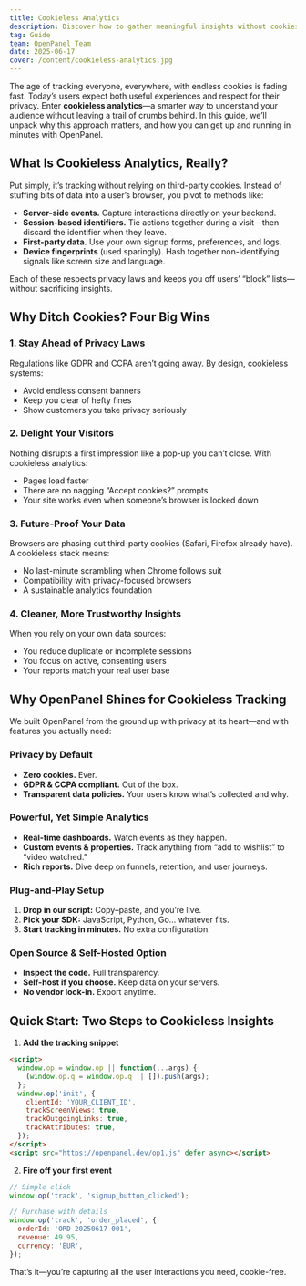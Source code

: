 ```yaml
---
title: Cookieless Analytics
description: Discover how to gather meaningful insights without cookies and why OpenPanel makes it effortless.
tag: Guide
team: OpenPanel Team
date: 2025-06-17
cover: /content/cookieless-analytics.jpg
---
```


The age of tracking everyone, everywhere, with endless cookies is fading fast. Today’s users expect both useful experiences and respect for their privacy. Enter **cookieless analytics**—a smarter way to understand your audience without leaving a trail of crumbs behind. In this guide, we’ll unpack why this approach matters, and how you can get up and running in minutes with OpenPanel.

## What Is Cookieless Analytics, Really?

Put simply, it’s tracking without relying on third-party cookies. Instead of stuffing bits of data into a user’s browser, you pivot to methods like:

* **Server-side events.** Capture interactions directly on your backend.
* **Session-based identifiers.** Tie actions together during a visit—then discard the identifier when they leave.
* **First-party data.** Use your own signup forms, preferences, and logs.
* **Device fingerprints** (used sparingly). Hash together non-identifying signals like screen size and language.

Each of these respects privacy laws and keeps you off users’ “block” lists—without sacrificing insights.

## Why Ditch Cookies? Four Big Wins

### 1. Stay Ahead of Privacy Laws

Regulations like GDPR and CCPA aren’t going away. By design, cookieless systems:

* Avoid endless consent banners
* Keep you clear of hefty fines
* Show customers you take privacy seriously

### 2. Delight Your Visitors

Nothing disrupts a first impression like a pop-up you can’t close. With cookieless analytics:

* Pages load faster
* There are no nagging “Accept cookies?” prompts
* Your site works even when someone’s browser is locked down

### 3. Future-Proof Your Data

Browsers are phasing out third-party cookies (Safari, Firefox already have). A cookieless stack means:

* No last-minute scrambling when Chrome follows suit
* Compatibility with privacy-focused browsers
* A sustainable analytics foundation

### 4. Cleaner, More Trustworthy Insights

When you rely on your own data sources:

* You reduce duplicate or incomplete sessions
* You focus on active, consenting users
* Your reports match your real user base

## Why OpenPanel Shines for Cookieless Tracking

We built OpenPanel from the ground up with privacy at its heart—and with features you actually need:

### Privacy by Default

* **Zero cookies.** Ever.
* **GDPR & CCPA compliant.** Out of the box.
* **Transparent data policies.** Your users know what’s collected and why.

### Powerful, Yet Simple Analytics

* **Real-time dashboards.** Watch events as they happen.
* **Custom events & properties.** Track anything from “add to wishlist” to “video watched.”
* **Rich reports.** Dive deep on funnels, retention, and user journeys.

### Plug-and-Play Setup

1. **Drop in our script:** Copy–paste, and you’re live.
2. **Pick your SDK:** JavaScript, Python, Go… whatever fits.
3. **Start tracking in minutes.** No extra configuration.

### Open Source & Self-Hosted Option

* **Inspect the code.** Full transparency.
* **Self-host if you choose.** Keep data on your servers.
* **No vendor lock-in.** Export anytime.

## Quick Start: Two Steps to Cookieless Insights

1. **Add the tracking snippet**

```html
<script>
  window.op = window.op || function(...args) {
    (window.op.q = window.op.q || []).push(args);
  };
  window.op('init', {
    clientId: 'YOUR_CLIENT_ID',
    trackScreenViews: true,
    trackOutgoingLinks: true,
    trackAttributes: true,
  });
</script>
<script src="https://openpanel.dev/op1.js" defer async></script>
```

2. **Fire off your first event**

```javascript
// Simple click
window.op('track', 'signup_button_clicked');

// Purchase with details
window.op('track', 'order_placed', {
  orderId: 'ORD-20250617-001',
  revenue: 49.95,
  currency: 'EUR',
});
```

That’s it—you’re capturing all the user interactions you need, cookie-free.